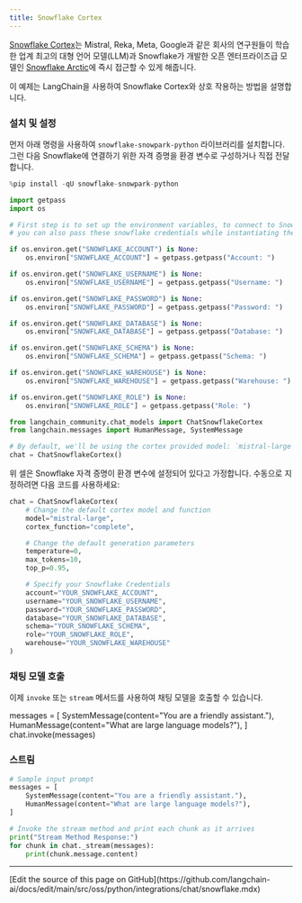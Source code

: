 ```yaml
---
title: Snowflake Cortex
---
```


[Snowflake Cortex](https://docs.snowflake.com/en/user-guide/snowflake-cortex/llm-functions)는 Mistral, Reka, Meta, Google과 같은 회사의 연구원들이 학습한 업계 최고의 대형 언어 모델(LLM)과 Snowflake가 개발한 오픈 엔터프라이즈급 모델인 [Snowflake Arctic](https://www.snowflake.com/en/data-cloud/arctic/)에 즉시 접근할 수 있게 해줍니다.

이 예제는 LangChain을 사용하여 Snowflake Cortex와 상호 작용하는 방법을 설명합니다.

### 설치 및 설정

먼저 아래 명령을 사용하여 `snowflake-snowpark-python` 라이브러리를 설치합니다. 그런 다음 Snowflake에 연결하기 위한 자격 증명을 환경 변수로 구성하거나 직접 전달합니다.

```python
%pip install -qU snowflake-snowpark-python
```

```python
import getpass
import os

# First step is to set up the environment variables, to connect to Snowflake,
# you can also pass these snowflake credentials while instantiating the model

if os.environ.get("SNOWFLAKE_ACCOUNT") is None:
    os.environ["SNOWFLAKE_ACCOUNT"] = getpass.getpass("Account: ")

if os.environ.get("SNOWFLAKE_USERNAME") is None:
    os.environ["SNOWFLAKE_USERNAME"] = getpass.getpass("Username: ")

if os.environ.get("SNOWFLAKE_PASSWORD") is None:
    os.environ["SNOWFLAKE_PASSWORD"] = getpass.getpass("Password: ")

if os.environ.get("SNOWFLAKE_DATABASE") is None:
    os.environ["SNOWFLAKE_DATABASE"] = getpass.getpass("Database: ")

if os.environ.get("SNOWFLAKE_SCHEMA") is None:
    os.environ["SNOWFLAKE_SCHEMA"] = getpass.getpass("Schema: ")

if os.environ.get("SNOWFLAKE_WAREHOUSE") is None:
    os.environ["SNOWFLAKE_WAREHOUSE"] = getpass.getpass("Warehouse: ")

if os.environ.get("SNOWFLAKE_ROLE") is None:
    os.environ["SNOWFLAKE_ROLE"] = getpass.getpass("Role: ")
```

```python
from langchain_community.chat_models import ChatSnowflakeCortex
from langchain.messages import HumanMessage, SystemMessage

# By default, we'll be using the cortex provided model: `mistral-large`, with function: `complete`
chat = ChatSnowflakeCortex()
```

위 셀은 Snowflake 자격 증명이 환경 변수에 설정되어 있다고 가정합니다. 수동으로 지정하려면 다음 코드를 사용하세요:

```python
chat = ChatSnowflakeCortex(
    # Change the default cortex model and function
    model="mistral-large",
    cortex_function="complete",

    # Change the default generation parameters
    temperature=0,
    max_tokens=10,
    top_p=0.95,

    # Specify your Snowflake Credentials
    account="YOUR_SNOWFLAKE_ACCOUNT",
    username="YOUR_SNOWFLAKE_USERNAME",
    password="YOUR_SNOWFLAKE_PASSWORD",
    database="YOUR_SNOWFLAKE_DATABASE",
    schema="YOUR_SNOWFLAKE_SCHEMA",
    role="YOUR_SNOWFLAKE_ROLE",
    warehouse="YOUR_SNOWFLAKE_WAREHOUSE"
)
```

### 채팅 모델 호출

이제 `invoke` 또는 `stream` 메서드를 사용하여 채팅 모델을 호출할 수 있습니다.

messages = [
        SystemMessage(content="You are a friendly assistant."),
        HumanMessage(content="What are large language models?"),
]
chat.invoke(messages)

### 스트림

```python
# Sample input prompt
messages = [
    SystemMessage(content="You are a friendly assistant."),
    HumanMessage(content="What are large language models?"),
]

# Invoke the stream method and print each chunk as it arrives
print("Stream Method Response:")
for chunk in chat._stream(messages):
    print(chunk.message.content)
```

---

<Callout icon="pen-to-square" iconType="regular">
  [Edit the source of this page on GitHub](https://github.com/langchain-ai/docs/edit/main/src/oss/python/integrations/chat/snowflake.mdx)
</Callout>
